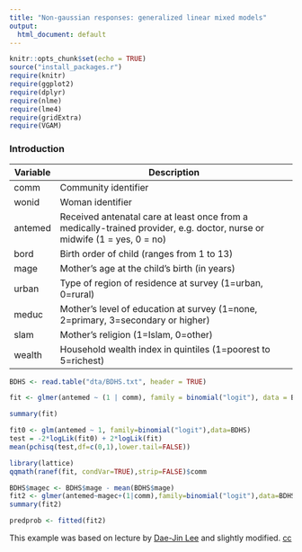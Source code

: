 ```yaml
---
title: "Non-gaussian responses: generalized linear mixed models"
output:
  html_document: default
---
```


```r
knitr::opts_chunk$set(echo = TRUE)
source("install_packages.r")
require(knitr)
require(ggplot2)
require(dplyr)
require(nlme)
require(lme4)
require(gridExtra)
require(VGAM)
```

### Introduction 


| Variable | Description                                                                                                                |
|----------|----------------------------------------------------------------------------------------------------------------------------|
| comm     |  Community identifier                                                                                                      |
| wonid    |  Woman identifier                                                                                                          |
| antemed  | Received antenatal care at least once from a medically-trained provider,   e.g. doctor, nurse or midwife (1 = yes, 0 = no) |
| bord     | Birth order of child (ranges from 1 to 13)                                                                                 |
| mage     | Mother’s age at the child’s birth (in years)                                                                               |
| urban    | Type of region of residence at survey (1=urban, 0=rural)                                                                   |
| meduc    | Mother’s level of education at survey (1=none, 2=primary, 3=secondary or   higher)                                         |
| slam     |  Mother’s religion (1=Islam, 0=other)                                                                                      |
| wealth   | Household wealth index in quintiles (1=poorest to 5=richest)                                                               |


```r
BDHS <- read.table("dta/BDHS.txt", header = TRUE)
```


```r
fit <- glmer(antemed ~ (1 | comm), family = binomial("logit"), data = BDHS)
```


```r
summary(fit)
```



```r
fit0 <- glm(antemed ~ 1, family=binomial("logit"),data=BDHS)
test = -2*logLik(fit0) + 2*logLik(fit)
mean(pchisq(test,df=c(0,1),lower.tail=FALSE))
```


```r
library(lattice)
qqmath(ranef(fit, condVar=TRUE),strip=FALSE)$comm
```


```r
BDHS$magec <- BDHS$mage - mean(BDHS$mage)
fit2 <- glmer(antemed~magec+(1|comm),family=binomial("logit"),data=BDHS)
summary(fit2)
```


```r
predprob <- fitted(fit2)
```


This example was based on lecture by [Dae-Jin Lee](http://idaejin.github.io/bcam-courses/neiker-2016/material/mixed-models/) and slightly modified. [cc](https://creativecommons.org/licenses/by-sa/3.0/)